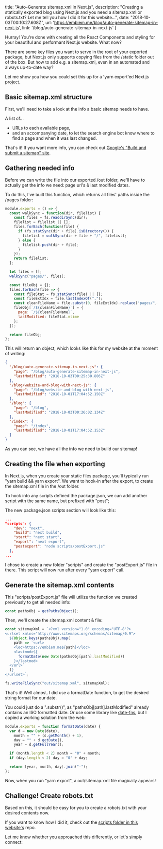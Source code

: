 

  title: "Auto-Generate sitemap.xml in Next.js",
  description: "Creating a statically exported blog using Next.js and you need a sitemap.xml or robots.txt? Let me tell you how I did it for this website...",
  date: "2018-10-03T00:10:27.608Z",
  url: 'https://embiem.me/blog/auto-generate-sitemap-in-next-js',
  link: '/blog/auto-generate-sitemap-in-next-js'
}



Hurray! You're done with creating all the React Components and styling for your beautiful and performant Next.js website. What now?

There are some key files you want to serve in the root of your exported package, but Next.js only supports copying files from the /static folder out of the box. But how to add e.g. a sitemap.xml, even in an automated and always up-to-date way?

Let me show you how you could set this up for a 'yarn export'ed Next.js project.

## Basic sitemap.xml structure

First, we'll need to take a look at the info a basic sitemap needs to have.

A list of...
* URLs to each available page,
* and an accompanying date,
to let the search engine bot know where to find a page and when it was last changed.

That's it! If you want more info, you can check out [Google's "Build and submit a sitemap" site](https://support.google.com/webmasters/answer/183668?visit_id=636740126864405871-4102161738&rd=1).

## Gathering needed info

Before we can write the file into our exported /out folder, we'll have to actually get the info we need: page url's & last modified dates.

To do this, I've built this function, which returns all files' paths inside the /pages folder:

```javascript
module.exports = () => {
  const walkSync = function(dir, filelist) {
    const files = fs.readdirSync(dir);
    filelist = filelist || [];
    files.forEach(function(file) {
      if (fs.statSync(dir + file).isDirectory()) {
        filelist = walkSync(dir + file + "/", filelist);
      } else {
        filelist.push(dir + file);
      }
    });
    return filelist;
  };

  let files = [];
  walkSync("pages/", files);

  const fileObj = {};
  files.forEach(file => {
    const fileStat = fs.statSync(file) || {};
    const fileExtIdx = file.lastIndexOf(".");
    const cleanFileName = file.substr(0, fileExtIdx).replace("pages/", "");
    fileObj[`/${cleanFileName}`] = {
      page: `/${cleanFileName}`,
      lastModified: fileStat.mtime
    };
  });

  return fileObj;
};
```

This will return an object, which looks like this for my website at the moment of writing:

```json
{
  "/blog/auto-generate-sitemap-in-next-js": {
    "page": "/blog/auto-generate-sitemap-in-next-js",
    "lastModified": "2018-10-03T00:25:30.806Z"
  },
  "/blog/website-and-blog-with-next-js": {
    "page": "/blog/website-and-blog-with-next-js",
    "lastModified": "2018-10-01T17:04:52.150Z"
  },
  "/blog": {
    "page": "/blog",
    "lastModified": "2018-10-03T00:26:02.134Z"
  },
  "/index": {
    "page": "/index",
    "lastModified": "2018-10-01T17:04:52.153Z"
  }
}
```

As you can see, we have all the info we need to build our sitemap!

## Creating the file when exporting

In Next.js, when you create your static files package, you'll typically run "yarn build && yarn export". We want to hook-in after the export, to create the sitemap.xml file in the /out folder.

To hook into any scripts defined the package.json, we can add another script with the same name, but prefixed with "post";

The new package.json scripts section will look like this:

```json
...
"scripts": {
    "dev": "next",
    "build": "next build",
    "start": "next start",
    "export": "next export",
    "postexport": "node scripts/postExport.js"
  },
...
```

I chose to create a new folder "scripts" and create the "postExport.js" file in there. This script will now run after every "yarn export" call.

## Generate the sitemap.xml contents

This "scripts/postExport.js" file will utilize the function we created previously to get all needed info:

```javascript
const pathsObj = getPathsObject();
```

Then, we'll create the sitemap.xml content & file:

```javascript
const sitemapXml = `<?xml version="1.0" encoding="UTF-8"?>
<urlset xmlns="http://www.sitemaps.org/schemas/sitemap/0.9"> 
  ${Object.keys(pathsObj).map(
    path => `<url>
    <loc>https://embiem.me${path}</loc>
    <lastmod>${
      formatDate(new Date(pathsObj[path].lastModified))
    }</lastmod>
  </url>`
  )}
</urlset>`;

fs.writeFileSync("out/sitemap.xml", sitemapXml);
```

That's it! Well almost. I did use a formatDate function, to get the desired string format for our date.

You could just do a ".substr()", as "pathsObj[path].lastModified" already contains an ISO formatted date. Or use some library like [date-fns](https://date-fns.org/), but I copied a working solution from the web:

```javascript
module.exports = function formatDate(date) {
  var d = new Date(date),
    month = "" + (d.getMonth() + 1),
    day = "" + d.getDate(),
    year = d.getFullYear();

  if (month.length < 2) month = "0" + month;
  if (day.length < 2) day = "0" + day;

  return [year, month, day].join("-");
};
```

Now, when you run "yarn export", a out/sitemap.xml file magically appears!

## Challenge! Create robots.txt

Based on this, it should be easy for you to create a robots.txt with your desired contents now.

If you want to know how I did it, check out the [scripts folder in this website's](https://gitlab.com/embiem/embiem-website/tree/master/scripts) repo.

Let me know whether you approached this differently, or let's simply connect:

<PostSection>
  <IconLink
    href="https://www.linkedin.com/in/mbeierling/"
    iconSrc="/static/iconmonstr-linkedin-3.svg"
    text="Linkedin"
  />
  <IconLink
    href="https://twitter.com/em_bi_em"
    iconSrc="/static/Twitter_Logo_Blue.svg"
    text="Twitter"
  />
  <IconLink
    href="https://keybase.io/mbeierling"
    iconSrc="/static/keybase-icon.svg"
    text="Keybase"
  />
</PostSection>
